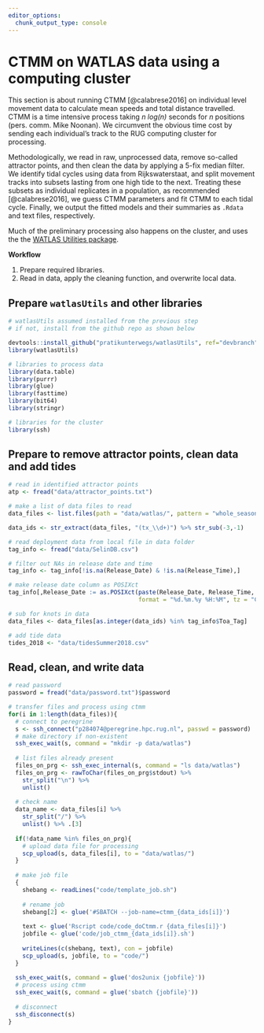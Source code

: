 ```yaml
---
editor_options: 
  chunk_output_type: console
---
```


# CTMM on WATLAS data using a computing cluster

This section is about running CTMM [@calabrese2016] on individual level movement data to calculate mean speeds and total distance travelled.
CTMM is a time intensive process taking _n log(n)_ seconds for _n_ positions (pers. comm. Mike Noonan).
We circumvent the obvious time cost by sending each individual's track to the RUG computing cluster for processing.

Methodologically, we read in raw, unprocessed data, remove so-called attractor points, and then clean the data by applying a 5-fix median filter.
We identify tidal cycles using data from Rijkswaterstaat, and split movement tracks into subsets lasting from one high tide to the next.
Treating these subsets as individual replicates in a population, as recommended [@calabrese2016], we guess CTMM parameters and fit CTMM to each tidal cycle.
Finally, we output the fitted models and their summaries as `.Rdata` and text files, respectively.

Much of the preliminary processing also happens on the cluster, and uses the the [WATLAS Utilities package](https://github.com/pratikunterwegs/watlasUtils).

**Workflow**

1. Prepare required libraries.
2. Read in data, apply the cleaning function, and overwrite local data.

## Prepare `watlasUtils` and other libraries

```r
# watlasUtils assumed installed from the previous step
# if not, install from the github repo as shown below

devtools::install_github("pratikunterwegs/watlasUtils", ref="devbranch")
library(watlasUtils)

# libraries to process data
library(data.table)
library(purrr)
library(glue)
library(fasttime)
library(bit64)
library(stringr)

# libraries for the cluster
library(ssh)
```

## Prepare to remove attractor points, clean data and add tides

```r
# read in identified attractor points
atp <- fread("data/attractor_points.txt")

# make a list of data files to read
data_files <- list.files(path = "data/watlas/", pattern = "whole_season*", full.names = TRUE)

data_ids <- str_extract(data_files, "(tx_\\d+)") %>% str_sub(-3,-1)

# read deployment data from local file in data folder
tag_info <- fread("data/SelinDB.csv")

# filter out NAs in release date and time
tag_info <- tag_info[!is.na(Release_Date) & !is.na(Release_Time),]

# make release date column as POSIXct
tag_info[,Release_Date := as.POSIXct(paste(Release_Date, Release_Time, sep = " "), 
                                     format = "%d.%m.%y %H:%M", tz = "CET")]

# sub for knots in data
data_files <- data_files[as.integer(data_ids) %in% tag_info$Toa_Tag]

# add tide data
tides_2018 <- "data/tidesSummer2018.csv"
```

## Read, clean, and write data

```r
# read password
password = fread("data/password.txt")$password

# transfer files and process using ctmm
for(i in 1:length(data_files)){
  # connect to peregrine
  s <- ssh_connect("p284074@peregrine.hpc.rug.nl", passwd = password)
  # make directory if non-existent
  ssh_exec_wait(s, command = "mkdir -p data/watlas")
  
  # list files already present
  files_on_prg <- ssh_exec_internal(s, command = "ls data/watlas")
  files_on_prg <- rawToChar(files_on_prg$stdout) %>% 
    str_split("\n") %>% 
    unlist()
  
  # check name
  data_name <- data_files[i] %>% 
    str_split("/") %>% 
    unlist() %>% .[3]
  
  if(!data_name %in% files_on_prg){
    # upload data file for processing
    scp_upload(s, data_files[i], to = "data/watlas/")
  }
  
  # make job file
  {
    shebang <- readLines("code/template_job.sh")
    
    # rename job
    shebang[2] <- glue('#SBATCH --job-name=ctmm_{data_ids[i]}')
    
    text <- glue('Rscript code/code_doCtmm.r {data_files[i]}')
    jobfile <- glue('code/job_ctmm_{data_ids[i]}.sh')
    
    writeLines(c(shebang, text), con = jobfile)
    scp_upload(s, jobfile, to = "code/")
  }
  
  ssh_exec_wait(s, command = glue('dos2unix {jobfile}'))
  # process using ctmm
  ssh_exec_wait(s, command = glue('sbatch {jobfile}'))
  
  # disconnect
  ssh_disconnect(s)
}

```